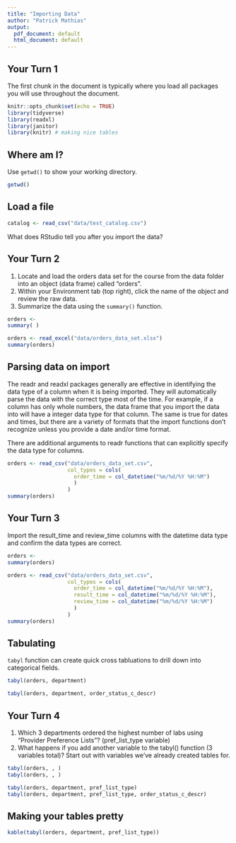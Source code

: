 ```yaml
---
title: "Importing Data"
author: "Patrick Mathias"
output:
  pdf_document: default
  html_document: default
---
```


## Your Turn 1

The first chunk in the document is typically where you load all packages you will use throughout the document.

```r
knitr::opts_chunk$set(echo = TRUE)
library(tidyverse)
library(readxl)
library(janitor)
library(knitr) # making nice tables
```

## Where am I?

Use `getwd()` to show your working directory.

```r
getwd()
```

## Load a file

```r
catalog <- read_csv("data/test_catalog.csv")
```

What does RStudio tell you after you import the data?

## Your Turn 2

1. Locate and load the orders data set for the course from the data folder into an object (data frame) called "orders". 
2. Within your Environment tab (top right), click the name of the object and review the raw data.
3. Summarize the data using the `summary()` function.

```r
orders <- 
summary( )
```

```r
orders <- read_excel("data/orders_data_set.xlsx")
summary(orders)
```

## Parsing data on import

The readr and readxl packages generally are effective in identifying the data type of a column when it is being imported. They will automatically parse the data with the correct type most of the time. For example, if a column has only whole numbers, the data frame that you import the data into will have a integer data type for that column. The same is true for dates and times, but there are a variety of formats that the import functions don't recognize unless you provide a date and/or time format.

There are additional arguments to readr functions that can explicitly specify the data type for columns.

```r
orders <- read_csv("data/orders_data_set.csv", 
                   col_types = cols(
                     order_time = col_datetime("%m/%d/%Y %H:%M")
                     )
                   )
summary(orders)
```

## Your Turn 3

Import the result_time and review_time columns with the datetime data type and confirm the data types are correct.

```r
orders <- 
summary(orders)
```

```r
orders <- read_csv("data/orders_data_set.csv", 
                   col_types = cols(
                     order_time = col_datetime("%m/%d/%Y %H:%M"),
                     result_time = col_datetime("%m/%d/%Y %H:%M"),
                     review_time = col_datetime("%m/%d/%Y %H:%M")
                     )
                   )
summary(orders)
```

## Tabulating

`tabyl` function can create quick cross tabluations to drill down into categorical fields.

```r
tabyl(orders, department)
```


```r
tabyl(orders, department, order_status_c_descr)
```

## Your Turn 4

1. Which 3 departments ordered the highest number of labs using “Provider Preference Lists”? (pref_list_type variable)
2. What happens if you add another variable to the tabyl() function (3 variables total)? Start out with variables we've already created tables for.

```r
tabyl(orders, , )
tabyl(orders, , )
```

```r
tabyl(orders, department, pref_list_type)
tabyl(orders, department, pref_list_type, order_status_c_descr)
```

## Making your tables pretty

```r
kable(tabyl(orders, department, pref_list_type))
```
